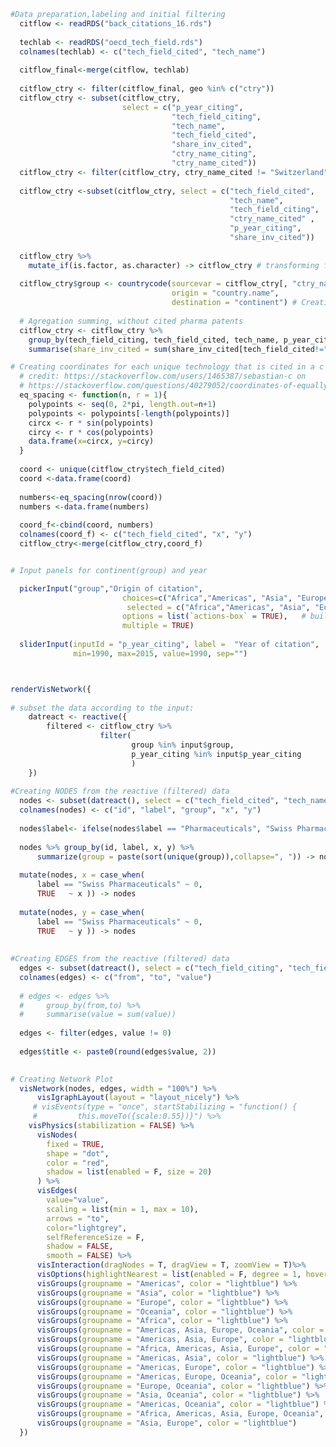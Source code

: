 ```r

#Data preparation,labeling and initial filtering
  citflow <- readRDS("back_citations_16.rds")
  
  techlab <- readRDS("oecd_tech_field.rds")
  colnames(techlab) <- c("tech_field_cited", "tech_name")
  
  citflow_final<-merge(citflow, techlab)
  
  citflow_ctry <- filter(citflow_final, geo %in% c("ctry"))
  citflow_ctry <- subset(citflow_ctry, 
                         select = c("p_year_citing", 
                                    "tech_field_citing", 
                                    "tech_name",
                                    "tech_field_cited", 
                                    "share_inv_cited", 
                                    "ctry_name_citing", 
                                    "ctry_name_cited"))
  citflow_ctry <- filter(citflow_ctry, ctry_name_cited != "Switzerland" & ctry_name_citing=="Switzerland")
  
  citflow_ctry <-subset(citflow_ctry, select = c("tech_field_cited", 
                                                 "tech_name", 
                                                 "tech_field_citing",
                                                 "ctry_name_cited" ,
                                                 "p_year_citing",
                                                 "share_inv_cited"))
  
  citflow_ctry %>% 
    mutate_if(is.factor, as.character) -> citflow_ctry # transforming factors into characters
  
  citflow_ctry$group <- countrycode(sourcevar = citflow_ctry[, "ctry_name_cited"],
                                    origin = "country.name",
                                    destination = "continent") # Creating continent var (group)
  
  # Agregation summing, without cited pharma patents
  citflow_ctry <- citflow_ctry %>% 
    group_by(tech_field_citing, tech_field_cited, tech_name, p_year_citing, group) %>% 
    summarise(share_inv_cited = sum(share_inv_cited[tech_field_cited!="16"], na.rm = TRUE)) 

# Creating coordinates for each unique technology that is cited in a c
  # credit: https://stackoverflow.com/users/1465387/sebastian-c on
  # https://stackoverflow.com/questions/40279052/coordinates-of-equally-distanced-n-points-on-a-circle-in-r
  eq_spacing <- function(n, r = 1){
    polypoints <- seq(0, 2*pi, length.out=n+1)
    polypoints <- polypoints[-length(polypoints)]
    circx <- r * sin(polypoints)
    circy <- r * cos(polypoints)
    data.frame(x=circx, y=circy)
  }
  
  coord <- unique(citflow_ctry$tech_field_cited)
  coord <-data.frame(coord)
  
  numbers<-eq_spacing(nrow(coord))
  numbers <-data.frame(numbers)
  
  coord_f<-cbind(coord, numbers)
  colnames(coord_f) <- c("tech_field_cited", "x", "y")
  citflow_ctry<-merge(citflow_ctry,coord_f)


# Input panels for continent(group) and year

  pickerInput("group","Origin of citation", 
                         choices=c("Africa","Americas", "Asia", "Europe", "Oceania"),
                          selected = c("Africa","Americas", "Asia", "Europe", "Oceania"),
                         options = list(`actions-box` = TRUE),   # build buttons for collective selection
                         multiple = TRUE)
  
  sliderInput(inputId = "p_year_citing", label =  "Year of citation", 
              min=1990, max=2015, value=1990, sep="")



renderVisNetwork({
  
# subset the data according to the input:
    datreact <- reactive({
        filtered <- citflow_ctry %>%
                    filter(
                           group %in% input$group,
                           p_year_citing %in% input$p_year_citing
                           )
    }) 
    
#Creating NODES from the reactive (filtered) data
  nodes <- subset(datreact(), select = c("tech_field_cited", "tech_name", "group", "x", "y"))
  colnames(nodes) <- c("id", "label", "group", "x", "y")
    
  nodes$label<- ifelse(nodes$label == "Pharmaceuticals", "Swiss Pharmaceuticals", nodes$label)
    
  nodes %>% group_by(id, label, x, y) %>%
      summarize(group = paste(sort(unique(group)),collapse=", ")) -> nodes
    
  mutate(nodes, x = case_when(
      label == "Swiss Pharmaceuticals" ~ 0, 
      TRUE   ~ x )) -> nodes
     
  mutate(nodes, y = case_when(
      label == "Swiss Pharmaceuticals" ~ 0, 
      TRUE   ~ y )) -> nodes
    
    
#Creating EDGES from the reactive (filtered) data    
  edges <- subset(datreact(), select = c("tech_field_citing", "tech_field_cited" ,"share_inv_cited"))
  colnames(edges) <- c("from", "to", "value")
    
  # edges <- edges %>% 
  #     group_by(from,to) %>% 
  #     summarise(value = sum(value))
    
  edges <- filter(edges, value != 0)
    
  edges$title <- paste0(round(edges$value, 2))
  

# Creating Network Plot
  visNetwork(nodes, edges, width = "100%") %>%
      visIgraphLayout(layout = "layout_nicely") %>%
     # visEvents(type = "once", startStabilizing = "function() {
     #         this.moveTo({scale:0.55})}") %>%
    visPhysics(stabilization = FALSE) %>%
      visNodes(
        fixed = TRUE,
        shape = "dot",
        color = "red",
        shadow = list(enabled = F, size = 20)
      ) %>%
      visEdges(
        value="value",
        scaling = list(min = 1, max = 10),
        arrows = "to",
        color="lightgrey",
        selfReferenceSize = F,
        shadow = FALSE,
        smooth = FALSE) %>%
      visInteraction(dragNodes = T, dragView = T, zoomView = T)%>%
      visOptions(highlightNearest = list(enabled = F, degree = 1, hover = T)) %>%
      visGroups(groupname = "Americas", color = "lightblue") %>%
      visGroups(groupname = "Asia", color = "lightblue") %>%
      visGroups(groupname = "Europe", color = "lightblue") %>%
      visGroups(groupname = "Oceania", color = "lightblue") %>%
      visGroups(groupname = "Africa", color = "lightblue") %>%
      visGroups(groupname = "Americas, Asia, Europe, Oceania", color = "lightblue") %>%
      visGroups(groupname = "Americas, Asia, Europe", color = "lightblue") %>%
      visGroups(groupname = "Africa, Americas, Asia, Europe", color = "lightblue") %>%
      visGroups(groupname = "Americas, Asia", color = "lightblue") %>%
      visGroups(groupname = "Americas, Europe", color = "lightblue") %>%
      visGroups(groupname = "Americas, Europe, Oceania", color = "lightblue") %>%
      visGroups(groupname = "Europe, Oceania", color = "lightblue") %>%
      visGroups(groupname = "Asia, Oceania", color = "lightblue") %>%
      visGroups(groupname = "Americas, Oceania", color = "lightblue") %>%
      visGroups(groupname = "Africa, Americas, Asia, Europe, Oceania", color = "lightblue") %>%
      visGroups(groupname = "Asia, Europe", color = "lightblue")
  })    

```